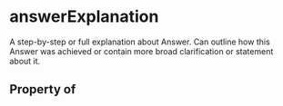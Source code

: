 # answerExplanation

A step-by-step or full explanation about Answer. Can outline how this Answer was achieved or contain more broad clarification or statement about it.

## Property of



